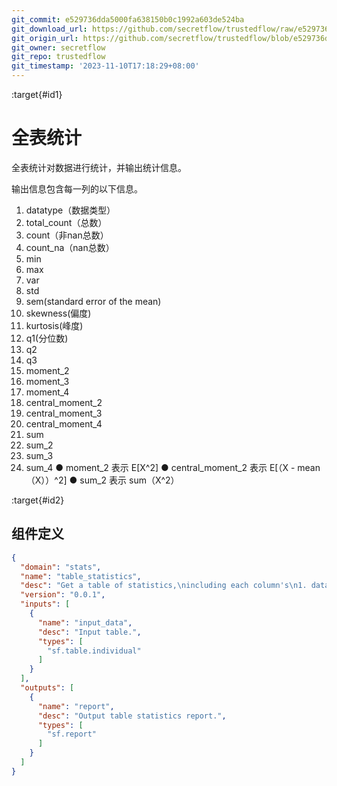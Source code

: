 ```yaml
---
git_commit: e529736dda5000fa638150b0c1992a603de524ba
git_download_url: https://github.com/secretflow/trustedflow/raw/e529736dda5000fa638150b0c1992a603de524ba/docs/architecture/apps/data_describe.md
git_origin_url: https://github.com/secretflow/trustedflow/blob/e529736dda5000fa638150b0c1992a603de524ba/docs/architecture/apps/data_describe.md
git_owner: secretflow
git_repo: trustedflow
git_timestamp: '2023-11-10T17:18:29+08:00'
---
```


:target{#id1}

# 全表统计

全表统计对数据进行统计，并输出统计信息。

输出信息包含每一列的以下信息。

1. datatype（数据类型）
2. total\_count（总数）
3. count（非nan总数）
4. count\_na（nan总数）
5. min
6. max
7. var
8. std
9. sem(standard error of the mean)
10. skewness(偏度)
11. kurtosis(峰度)
12. q1(分位数)
13. q2
14. q3
15. moment\_2
16. moment\_3
17. moment\_4
18. central\_moment\_2
19. central\_moment\_3
20. central\_moment\_4
21. sum
22. sum\_2
23. sum\_3
24. sum\_4
    ● moment\_2 表示 E\[X^2]
    ● central\_moment\_2 表示 E\[（X - mean（X））^2]
    ● sum\_2 表示 sum（X^2）

:target{#id2}

## 组件定义

```json
{
  "domain": "stats",
  "name": "table_statistics",
  "desc": "Get a table of statistics,\nincluding each column's\n1. datatype\n2. total_count\n3. count\n4. count_na\n5. min\n6. max\n7. var\n8. std\n9. sem\n10. skewness\n11. kurtosis\n12. q1\n13. q2\n14. q3\n15. moment_2\n16. moment_3\n17. moment_4\n18. central_moment_2\n19. central_moment_3\n20. central_moment_4\n21. sum\n22. sum_2\n23. sum_3\n24. sum_4\n- moment_2 means E[X^2].\n- central_moment_2 means E[(X - mean(X))^2].\n- sum_2 means sum(X^2).",
  "version": "0.0.1",
  "inputs": [
    {
      "name": "input_data",
      "desc": "Input table.",
      "types": [
        "sf.table.individual"
      ]
    }
  ],
  "outputs": [
    {
      "name": "report",
      "desc": "Output table statistics report.",
      "types": [
        "sf.report"
      ]
    }
  ]
}
```
